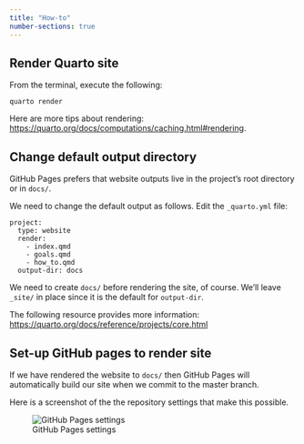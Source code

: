 ```yaml
---
title: "How-to"
number-sections: true
---
```


## Render Quarto site

From the terminal, execute the following:

```
quarto render
```

Here are more tips about rendering: <https://quarto.org/docs/computations/caching.html#rendering>.

## Change default output directory

GitHub Pages prefers that website outputs live in the project's root directory or in `docs/`.

We need to change the default output as follows.
Edit the `_quarto.yml` file:

```
project:
  type: website
  render:
    - index.qmd
    - goals.qmd
    - how_to.qmd
  output-dir: docs
```

:::{.callout-note}

We need to create `docs/` before rendering the site, of course.
We'll leave `_site/` in place since it is the default for `output-dir`.

:::

The following resource provides more information: <https://quarto.org/docs/reference/projects/core.html>

## Set-up GitHub pages to render site

If we have rendered the website to `docs/` then GitHub Pages will automatically build our site when we commit to the master branch.

Here is a screenshot of the the repository settings that make this possible.

![GitHub Pages settings](img/github-pages-settings.jpg){fig-align="center"}